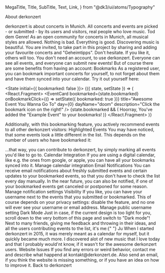 
  MegaTitle,
  Title,
  SubTitle,
  Text,
  Link,
} from "@dk3/ui/atoms/Typography"

<Head>
  <title>About derkonzert.de</title>
  <meta
    name="description"
    content="derkonzert is about concerts in Munich. All concerts and events are picked -
  or submitted - by its users and visitors, real people who love music."
  />
</Head>

<MegaTitle mb={2}>About derkonzert</MegaTitle>

<Text mv={3}>
  derkonzert is about concerts in Munich. All concerts and events are picked -
  or submitted - by its users and visitors, real people who love music.
</Text>

<Title mt={4}>Philosophy</Title>

<Text mv={3}>
  Tod dem Genre! As an open community for concerts in Munich, all musical styles
  are allowed. Nothing is bad. Everything is good. Discovering music is
  beautiful.
</Text>

<Text mv={3}>
  You are invited, to take part in this project by sharing and adding your
  favourite concerts and "Geheimtipps". Don't hesitate. If you like it, others
  will too.
</Text>

<Title mt={4} mb={3}>
  Features
</Title>

<Text mv={3}>
  You don't need an account, to use derkonzert. Everyone can see all events, and
  everyone can submit new events! But of course there are some benefits from
  having an account:
</Text>

<SubTitle mt={4} mb={2}>
  Bookmarks
</SubTitle>

<Text mv={3}>
  As a registered user, you can bookmark important concerts for yourself, to not
  forget about them and have them synced into your calendar.
</Text>
  
<Text mv={3}>
  Try it out yourself here:
</Text>

<State initial={{ bookmarked: false }}>
  {({ state, setState }) => (
    <React.Fragment>
      <EventCard
        bookmarked={state.bookmarked}
        onBookmarkClick={() => setState({ bookmarked: true })}
        title="Awesome Event You Wanna Go To"
        day={0}
        dayName="doom"
        description="Click the bookmark icon on the right!"
      />
      {state.bookmarked && (
        <SuccessMessage mb={3}>
          Hoorray, You've added the "Example Event" to your bookmarks!
        </SuccessMessage>
      )}
    </React.Fragment>
  )}
</State>

<Text mv={3}>
  Additionally, with this bookmarking feature, you actively recommend events to
  all other derkonzert visitors:
</Text>

<SubTitle mt={4} mb={2}>
  Highlighted Events
</SubTitle>

<Text mv={3}>
  You may have noticed, that some events look a little different in the list.
  This depends on the number of users who have bookmarked it:
</Text>

<EventCard
  mt={4}
  bookmarked
  title="Most Popular Event"
  day={1}
  fancyLevel={2}
  dayName="doom"
  description="Alot users bookmarked this event"
/>

<EventCard
  title="More Popular Event"
  day={2}
  fancyLevel={1}
  dayName="doom"
  description="Many users bookmarked this event"
/>

<EventCard
  title="Regular Popular Event"
  day={3}
  dayName="doom"
  description="Some users bookmarked this event"
/>

<Text mv={3}>
  …that way, you can contribute to derkonzert, by simply marking all events
  you'd like to go to.
</Text>

<SubTitle mt={4} mb={2}>
  Calendar Integration
</SubTitle>

<Text mv={3}>
  If you are using a digital calendar, like e.g. the ones from google, or apple,
  you can have all your bookmarks synced into it.
</Text>

<Text mv={3}>
  <Link href="/account/calendar">Manage calendar integration</Link>
</Text>

<SubTitle mt={4} mb={2}>
  Email Notifications
</SubTitle>

<Text mv={3}>
  You can receive email notifications about freshly submitted events and certain
  updates to your bookmarked events, so that you don't have to check the list
  every day manually.
</Text>

<Text mv={3}>
  In the near future, you can also be notified, if one of your bookmarked events
  get canceled or postponed for some reason.
</Text>

<Text mv={3}>
  <Link href="/account/">Manage notification settings</Link>
</Text>

<SubTitle mt={4} mb={2}>
  Visibility
</SubTitle>

<Text mv={3}>
  If you like, you can have your username next to the events that you submitted
  or bookmarked. This of course depends on your privacy settings: disable the
  feature, and no one will ever see your username or email address.
</Text>

<Text mv={3}>
  <Link href="/account/">Manage public username setting</Link>
</Text>

<SubTitle mt={4} mb={2}>
  Dark Mode
</SubTitle>

<Text mv={3}>
  Just in case, if the current design is too light for you, scroll down to the
  very bottom of this page and switch to "Dark mode"!
</Text>

<Title mv={4}>Who is behind this platform?</Title>

<Text mv={3}>
  Next to many friends, giving me feedback and throwing in their ideas, and all
  the users contributing events to the list, it's me:{" "}
  <Link href="http://ju.am">Ju</Link>
</Text>

<Text mv={3}>
  When I started derkonzert in 2015, it was merely meant as a calendar for
  myself, but it quickly became much more. I discovered alot of new music that I
  love today and that I probably would'nt know, if it wasn't for the awesome
  derkonzert users.
</Text>

<SubTitle mt={4} mb={2}>
  Website Issues
</SubTitle>

<Text mv={3}>
  If you find any errors or weird behavior, contact me and describe what happend
  at <Link href="mailto:kontakt@derkonzert.de">kontakt@derkonzert.de</Link>.
</Text>

<Text mv={3}>
  Also send an email, if you think the website is missing something, or if you
  have an idea on how to improve it.
</Text>

<Text mv={4}>
  <VeryFancyLink href="/">Back to derkonzert</VeryFancyLink>
</Text>
